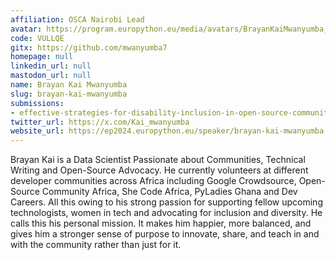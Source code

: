 ```yaml
---
affiliation: OSCA Nairobi Lead
avatar: https://program.europython.eu/media/avatars/BrayanKaiMwanyumba_2_8yYUqlz.jpg
code: VULLQE
gitx: https://github.com/mwanyumba7
homepage: null
linkedin_url: null
mastodon_url: null
name: Brayan Kai Mwanyumba
slug: brayan-kai-mwanyumba
submissions:
- effective-strategies-for-disability-inclusion-in-open-source-communities
twitter_url: https://x.com/Kai_mwanyumba
website_url: https://ep2024.europython.eu/speaker/brayan-kai-mwanyumba
---
```


Brayan Kai is a Data Scientist Passionate about Communities, Technical Writing and Open-Source Advocacy.
He currently volunteers at different developer communities across Africa including Google Crowdsource, Open-Source Community Africa, She Code Africa, PyLadies Ghana and Dev Careers. All this owing to his strong passion for supporting fellow upcoming technologists, women in tech and advocating for inclusion and diversity. He calls this his personal mission.
It makes him happier, more balanced, and gives him a stronger sense of purpose to innovate, share, and teach in and with the community rather than just for it.
